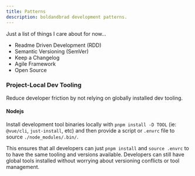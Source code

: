 ```yaml
---
title: Patterns
description: boldandbrad development patterns.
---
```


Just a list of things I care about for now...

- Readme Driven Development (RDD)
- Semantic Versioning (SemVer)
- Keep a Changelog
- Agile Framework
- Open Source

### Project-Local Dev Tooling

Reduce developer friction by not relying on globally installed dev tooling.

#### Nodejs

Install development tool binaries locally with `pnpm install -D TOOL` (ie: `@vue/cli`, `just-install`, etc) and then
provide a script or `.envrc` file to source `./node_modules/.bin/`.

This ensures that all developers can just `pnpm install` and `source .envrc` to
to have the same tooling and versions available. Developers can still have
global tools installed without worrying about versioning conflicts or tool
management.
